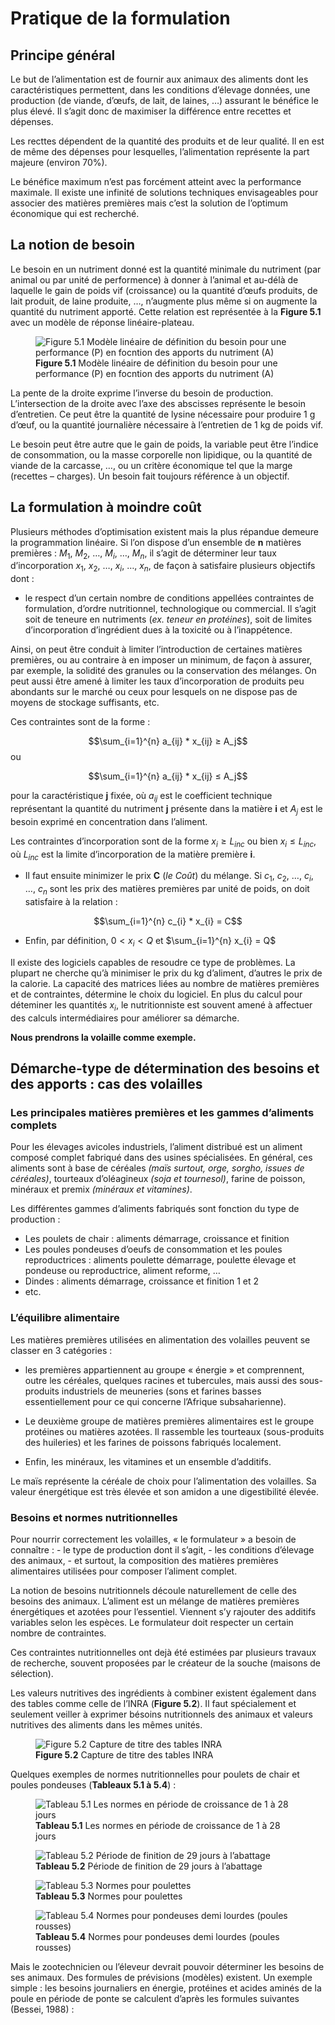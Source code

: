 # Pratique de la formulation {#pratique}

##	Principe général

Le but de l’alimentation est de fournir aux animaux des aliments dont les caractéristiques permettent, dans les conditions d’élevage données, une production (de viande, d’œufs, de lait, de laines, …) assurant le bénéfice le plus élevé. Il s’agit donc de maximiser la différence entre recettes et dépenses.

Les recttes dépendent de la quantité des produits et de leur qualité. Il en est de même des dépenses pour lesquelles, l’alimentation représente la part majeure (environ 70%).

Le bénéfice maximum n’est pas forcément atteint avec la performance maximale. Il existe une infinité de solutions techniques envisageables pour associer des matières premières mais c’est la solution de l’optimum économique qui est recherché.

##	La notion de besoin

Le besoin en un nutriment donné est la quantité minimale du nutriment (par animal ou par unité de performence) à donner à l’animal et au-délà de laquelle le gain de poids vif (croissance) ou la quantité d’œufs produits, de lait produit, de laine produite, ..., n’augmente plus même si on augmente la quantité du nutriment apporté. Cette relation est représentée à la **Figure 5.1** avec un modèle de réponse linéaire-plateau.

![**Figure 5.1** Modèle linéaire de définition du besoin pour une performance (P) en focntion des apports du nutriment (A)](figures/fig5.1.png)

La pente de la droite exprime l’inverse du besoin de production. L’intersection de la droite avec l’axe des abscisses représente le besoin d’entretien. Ce peut être la quantité de lysine nécessaire pour produire 1 g d’œuf, ou la quantité journalière nécessaire à l’entretien de 1 kg de poids vif.

Le besoin peut être autre que le gain de poids, la variable peut être l’indice de consommation, ou la masse corporelle non lipidique, ou la quantité de viande de la carcasse, ..., ou un critère économique tel que la marge (recettes – charges). Un besoin fait toujours référence à un objectif.

##	La formulation à moindre coût

Plusieurs méthodes d’optimisation existent mais la plus répandue demeure la programmation linéaire. Si l’on dispose d’un ensemble de **n** matières premières : $M_1$, $M_2$, ..., $M_i$, ..., $M_n$, il s’agit de déterminer leur taux d’incorporation $x_1$, $x_2$, ..., $x_i$, ..., $x_n$, de façon à satisfaire plusieurs objectifs dont :

-	le respect d’un certain nombre de conditions appellées contraintes de formulation, d’ordre nutritionnel, technologique ou commercial. Il s’agit soit de teneure en nutriments (*ex. teneur en protéines*), soit de limites d’incorporation d’ingrédient dues à la toxicité ou à l’inappétence. 

Ainsi, on peut être conduit à limiter l’introduction de certaines matières premières, ou au contraire à en imposer un minimum, de façon à assurer, par exemple, la solidité des granules ou la conservation des mélanges. On peut aussi être amené à limiter les taux d’incorporation de produits peu abondants sur le marché ou ceux pour lesquels on ne dispose pas de moyens de stockage suffisants, etc.

Ces contraintes sont de la forme : 

$$\sum_{i=1}^{n} a_{ij} * x_{ij} ≥ A_j$$
ou 

$$\sum_{i=1}^{n} a_{ij} * x_{ij} ≤ A_j$$

pour la caractéristique **j** fixée, où $a_{ij}$ est le coefficient technique représentant la quantité du nutriment **j** présente dans la matière **i** et $A_j$ est le besoin exprimé en concentration dans l’aliment.

Les contraintes d’incorporation sont de la forme $x_i ≥ L_{inc}$ ou bien $x_i ≤ L_{inc}$, où $L_{inc}$ est la limite d’incorporation de la matière première **i**.

-	Il faut ensuite minimizer le prix **C** (*le Coût*) du mélange. Si $c_1$, $c_2$, ..., $c_i$, ..., $c_n$ sont les prix des matières premières par unité de poids, on doit satisfaire à la relation : 

$$\sum_{i=1}^{n} c_{i} * x_{i} = C$$

- Enfin, par définition, $0 < x_i < Q$ et $\sum_{i=1}^{n} x_{i} = Q$

Il existe des logiciels capables de resoudre ce type de problèmes. La plupart ne cherche qu’à minimiser le prix du kg d’aliment, d’autres le prix de la calorie. La capacité des matrices liées au nombre de matières premières et de contraintes, détermine le choix du logiciel. En plus du calcul pour déteminer les quantités $x_i$, le nutritionniste est souvent amené à affectuer des calculs intermédiaires pour améliorer sa démarche.

**Nous prendrons la volaille comme exemple.**

##	Démarche-type de détermination des besoins et des apports : cas des volailles

###	Les principales matières premières et les gammes d’aliments complets

Pour les élevages avicoles industriels, l'aliment distribué est un aliment composé complet fabriqué dans des usines spécialisées. En général, ces aliments sont à base de céréales *(maïs surtout, orge, sorgho, issues de céréales)*, tourteaux d'oléagineux *(soja et tournesol)*, farine de poisson, minéraux et premix *(minéraux et vitamines)*. 

Les différentes gammes d'aliments fabriqués sont fonction du type de production :

-	Les poulets de chair : aliments démarrage, croissance et finition
-	Les poules pondeuses d'oeufs de consommation et les poules reproductrices : aliments poulette démarrage, poulette élevage et pondeuse ou reproductrice, aliment reforme, ...
-	Dindes : aliments démarrage, croissance et finition 1 et 2
-	etc.

###	L’équilibre alimentaire

Les matières premières utilisées en alimentation des volailles peuvent se classer en 3 catégories :

- les premières appartiennent au groupe « énergie » et comprennent, outre les céréales, quelques racines et tubercules, mais aussi des sous-produits industriels de meuneries (sons et farines basses essentiellement pour ce qui concerne l’Afrique subsaharienne).

- Le deuxième groupe de matières premières alimentaires est le groupe protéines ou matières azotées. Il rassemble les tourteaux (sous-produits des huileries) et les farines de poissons fabriqués localement. 

- Enfin, les minéraux, les vitamines et un ensemble d’additifs.

Le maïs représente la céréale de choix pour l’alimentation des volailles. Sa valeur énergétique est très élevée et son amidon a une digestibilité élevée.

###	Besoins et normes nutritionnelles

Pour nourrir correctement les volailles, « le formulateur » a besoin de connaître :
-	le type de production dont il s’agit,
-	les conditions d’élevage des animaux,
-	et surtout, la composition des matières premières alimentaires utilisées pour composer l’aliment complet.

La notion de besoins nutritionnels découle naturellement de celle des besoins des animaux.
L’aliment est un mélange de matières premières énergétiques et azotées pour l’essentiel. Viennent s’y rajouter des additifs variables selon les espèces. Le formulateur doit respecter un certain nombre de contraintes.

Ces contraintes nutritionnelles ont dejà été estimées par plusieurs travaux de recherche, souvent proposées par le créateur de la souche (maisons de sélection). 

Les valeurs nutritives des ingrédients à combiner existent également dans des tables comme celle de l'INRA (**Figure 5.2**). Il faut spécialement et seulement veiller à exprimer bésoins nutritionnels des animaux et valeurs nutritives des aliments dans les mêmes unités.

![**Figure 5.2** Capture de titre des tables INRA](figures/fig5.2.png)

Quelques exemples de normes nutritionnelles pour poulets de chair et poules pondeuses (**Tableaux 5.1 à 5.4**) :

![**Tableau 5.1** Les normes en période de croissance de 1 à 28 jours](figures/tab5.1.png)

![**Tableau 5.2** Période de finition de 29 jours à l’abattage](figures/tab5.2.png)

![**Tableau 5.3** Normes pour poulettes](figures/tab5.3.png)

![**Tableau 5.4** Normes pour pondeuses demi lourdes (poules rousses)](figures/tab5.4.png)

Mais le zootechnicien ou l'éleveur devrait pouvoir déterminer les besoins de ses animaux. Des formules de prévisions (modèles) existent. Un exemple simple : les besoins journaliers en énergie, protéines et acides aminés de la poule en période de ponte se calculent d’après les formules suivantes (Bessei, 1988) :



